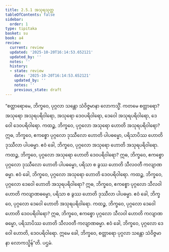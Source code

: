 ```yaml
---
title: 2.5.1 အသုရသုတ္တ
tableOfContents: false
sidebar:
  order: 1
type: tipitaka
basket: su
book: a4
review:
  current: review
  updated: '2025-10-20T16:14:53.652121'
  updated_by: ''
  notes: ''
  history:
  - state: review
    date: '2025-10-20T16:14:53.652121'
    updated_by: ''
    notes: ''
    previous_state: draft
---
```



<DynamicBreadcrumb />


<ReviewStatus review={frontmatter.review} showDetails={true} />

<HypothesisAnnotation frontmatter={frontmatter} />

<Division number="91" book="a4" e="ch" v="15" p="403">

<Paragraph number="618" book="a4">
“စတ္တာရောမေ, ဘိက္ခဝေ, ပုဂ္ဂလာ သန္တော သံဝိဇ္ဇမာနာ လောကသ္မိံ. ကတမေ စတ္တာရော? အသုရော အသုရပရိဝါရော, အသုရော ဒေဝပရိဝါရော, ဒေဝေါ အသုရပရိဝါရော, ဒေဝေါ ဒေဝပရိဝါရော.
</Paragraph>

<Paragraph number="619" book="a4">
ကထဉ္စ, ဘိက္ခဝေ, ပုဂ္ဂလော အသုရော ဟောတိ အသုရပရိဝါရော? ဣဓ, ဘိက္ခဝေ, ဧကစ္စော ပုဂ္ဂလော ဒုဿီလော ဟောတိ ပါပဓမ္မော, ပရိသာပိဿ ဟောတိ ဒုဿီလာ ပါပဓမ္မာ. ဧဝံ ခေါ, ဘိက္ခဝေ, ပုဂ္ဂလော အသုရော ဟောတိ အသုရပရိဝါရော.
</Paragraph>

<Paragraph number="620" book="a4">
ကထဉ္စ, ဘိက္ခဝေ, ပုဂ္ဂလော အသုရော ဟောတိ ဒေဝပရိဝါရော? ဣဓ, ဘိက္ခဝေ, ဧကစ္စော ပုဂ္ဂလော ဒုဿီလော ဟောတိ ပါပဓမ္မော, ပရိသာ စ ခွဿ ဟောတိ သီလဝတီ ကလျာဏဓမ္မာ. ဧဝံ ခေါ, ဘိက္ခဝေ, ပုဂ္ဂလော အသုရော ဟောတိ ဒေဝပရိဝါရော.
</Paragraph>

<Paragraph number="621" book="a4">
ကထဉ္စ, ဘိက္ခဝေ, ပုဂ္ဂလော ဒေဝေါ ဟောတိ အသုရပရိဝါရော? ဣဓ, ဘိက္ခဝေ, ဧကစ္စော ပုဂ္ဂလော သီလဝါ ဟောတိ ကလျာဏဓမ္မော, ပရိသာ စ ခွဿ ဟောတိ ဒုဿီလာ ပါပဓမ္မာ. ဧဝံ ခေါ, ဘိက္ခဝေ, ပုဂ္ဂလော ဒေဝေါ ဟောတိ အသုရပရိဝါရော.
</Paragraph>

<Paragraph number="622" book="a4">
ကထဉ္စ, ဘိက္ခဝေ, ပုဂ္ဂလော ဒေဝေါ ဟောတိ ဒေဝပရိဝါရော? ဣဓ, ဘိက္ခဝေ, ဧကစ္စော ပုဂ္ဂလော သီလဝါ ဟောတိ ကလျာဏဓမ္မော, ပရိသာပိဿ ဟောတိ သီလဝတီ ကလျာဏဓမ္မာ. ဧဝံ ခေါ, ဘိက္ခဝေ, ပုဂ္ဂလော ဒေဝေါ ဟောတိ, ဒေဝပရိဝါရော. ဣမေ ခေါ, ဘိက္ခဝေ, စတ္တာရော ပုဂ္ဂလာ သန္တော သံဝိဇ္ဇမာနာ လောကသ္မိန်”တိ.

</Paragraph>
</Division>

<Paragraph number="623" type="center" book="a4">
ပဌမံ.
</Paragraph>